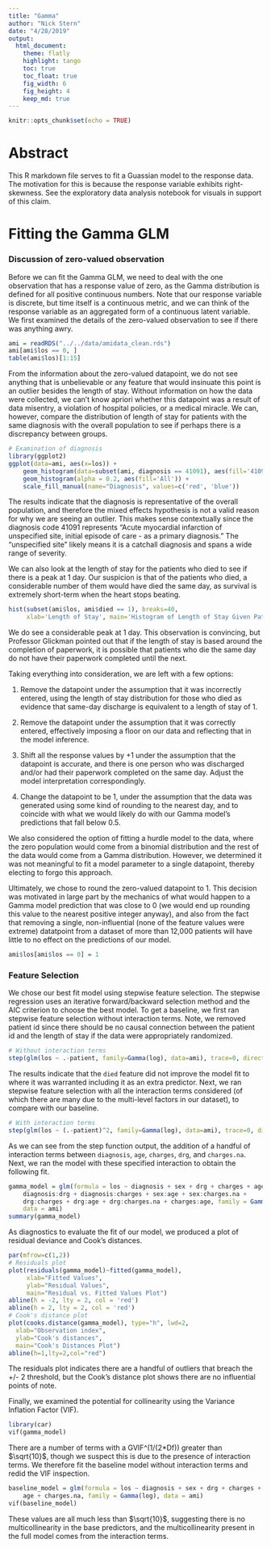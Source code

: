 ```yaml
---
title: "Gamma"
author: "Nick Stern"
date: "4/28/2019"
output: 
  html_document:
    theme: flatly
    highlight: tango
    toc: true
    toc_float: true
    fig_width: 6
    fig_height: 4
    keep_md: true
---
```


```r
knitr::opts_chunk$set(echo = TRUE)
```

# Abstract

This R markdown file serves to fit a Guassian model to the response data. The motivation for this is because the response variable exhibits right-skewness. See the exploratory data analysis notebook for visuals in support of this claim.

# Fitting the Gamma GLM

### Discussion of zero-valued observation

Before we can fit the Gamma GLM, we need to deal with the one observation that has a response value of zero, as the Gamma distribution is defined for all positive continuous numbers. Note that our response variable is discrete, but time itself is a continuous metric, and we can think of the response variable as an aggregated form of a continuous latent variable. We first examined the details of the zero-valued observation to see if there was anything awry. 


```r
ami = readRDS("../../data/amidata_clean.rds")
ami[ami$los == 0, ]
table(ami$los)[1:15]
```

From the information about the zero-valued datapoint, we do not see anything that is unbelievable or any feature that would insinuate this point is an outlier besides the length of stay. Without information on how the data were collected, we can't know apriori whether this datapoint was a result of data misentry, a violation of hospital policies, or a medical miracle. We can, however, compare the distribution of length of stay for patients with the same diagnosis with the overall population to see if perhaps there is a discrepancy between groups.


```r
# Examination of diagnosis
library(ggplot2)
ggplot(data=ami, aes(x=los)) +
    geom_histogram(data=subset(ami, diagnosis == 41091), aes(fill='41091'), alpha = 0.2) +
    geom_histogram(alpha = 0.2, aes(fill='All')) + 
    scale_fill_manual(name="Diagnosis", values=c('red', 'blue'))
```

The results indicate that the diagnosis is representative of the overall population, and therefore the mixed effects hypothesis is not a valid reason for why we are seeing an outlier. This makes sense contextually since the diagnosis code 41091 represents "Acute myocardial infarction of unspecified site, initial episode of care - as a primary diagnosis." The "unspecified site" likely means it is a catchall diagnosis and spans a wide range of severity.

We can also look at the length of stay for the patients who died to see if there is a peak at 1 day. Our suspicion is that of the patients who died, a considerable number of them would have died the same day, as survival is extremely short-term when the heart stops beating. 

```r
hist(subset(ami$los, ami$died == 1), breaks=40, 
     xlab='Length of Stay', main='Histogram of Length of Stay Given Patient Died')
```

We do see a considerable peak at 1 day. This observation is convincing, but Professor Glickman pointed out that if the length of stay is based around the completion of paperwork, it is possible that patients who die the same day do not have their paperwork completed until the next. 

Taking everything into consideration, we are left with a few options:

1. Remove the datapoint under the assumption that it was incorrectly entered, using the length of stay distribution for those who died as evidence that same-day discharge is equivalent to a length of stay of 1.

2. Remove the datapoint under the assumption that it was correctly entered, effectively imposing a floor on our data and reflecting that in the model inference.

3. Shift all the response values by +1 under the assumption that the datapoint is accurate, and there is one person who was discharged and/or had their paperwork completed on the same day. Adjust the model interpretation correspondingly.

4. Change the datapoint to be 1, under the assumption that the data was generated using some kind of rounding to the nearest day, and to coincide with what we would likely do with our Gamma model's predictions that fall below 0.5. 

We also considered the option of fitting a hurdle model to the data, where the zero population would come from a binomial distribution and the rest of the data would come from a Gamma distribution. However, we determined it was not meaningful to fit a model parameter to a single datapoint, thereby electing to forgo this approach.

Ultimately, we chose to round the zero-valued datapoint to 1. This decision was motivated in large part by the mechanics of what would happen to a Gamma model prediction that was close to 0 (we would end up rounding this value to the nearest positive integer anyway), and also from the fact that removing a single, non-influential (none of the feature values were extreme) datatpoint from a dataset of more than 12,000 patients will have little to no effect on the predictions of our model. 

```r
ami$los[ami$los == 0] = 1
```

### Feature Selection

We chose our best fit model using stepwise feature selection. The stepwise regression uses an iterative forward/backward selection method and the AIC criterion to choose the best model. To get a baseline, we first ran stepwise feature selection without interaction terms. Note, we removed patient id since there should be no causal connection between the patient id and the length of stay if the data were appropriately randomized.

```r
# Without interaction terms
step(glm(los ~ .-patient, family=Gamma(log), data=ami), trace=0, direction='both')
```

The results indicate that the ```died``` feature did not improve the model fit to where it was warranted including it as an extra predictor. Next, we ran stepwise feature selection with all the interaction terms considered (of which there are many due to the multi-level factors in our dataset), to compare with our baseline.  

```r
# With interaction terms
step(glm(los ~ (.-patient)^2, family=Gamma(log), data=ami), trace=0, direction='both')
```

As we can see from the step function output, the addition of a handful of interaction terms between ```diagnosis```, ```age```, ```charges```, ```drg```, and ```charges.na```. Next, we ran the model with these specified interaction to obtain the following fit.


```r
gamma_model = glm(formula = los ~ diagnosis + sex + drg + charges + age + charges.na + 
    diagnosis:drg + diagnosis:charges + sex:age + sex:charges.na + 
    drg:charges + drg:age + drg:charges.na + charges:age, family = Gamma(log), 
    data = ami)
summary(gamma_model)
```

As diagnostics to evaluate the fit of our model, we produced a plot of residual deviance and Cook's distances.

```r
par(mfrow=c(1,2))
# Residuals plot
plot(residuals(gamma_model)~fitted(gamma_model),
     xlab="Fitted Values",
     ylab="Residual Values", 
     main="Residual vs. Fitted Values Plot")
abline(h = -2, lty = 2, col = 'red')
abline(h = 2, lty = 2, col = 'red')
# Cook's distance plot
plot(cooks.distance(gamma_model), type="h", lwd=2,
  xlab="Observation index",
  ylab="Cook's distances",
  main="Cook's Distances Plot")
abline(h=1,lty=2,col="red")
```


The residuals plot indicates there are a handful of outliers that breach the +/- 2 threshold, but the Cook's distance plot shows there are no influential points of note. 

Finally, we examined the potential for collinearity using the Variance Inflation Factor (VIF).

```r
library(car)
vif(gamma_model)
```

There are a number of terms with a GVIF^(1/(2*Df)) greater than $\sqrt{10}$, though we suspect this is due to the presence of interaction terms. We therefore fit the baseline model without interaction terms and redid the VIF inspection.


```r
baseline_model = glm(formula = los ~ diagnosis + sex + drg + charges + 
    age + charges.na, family = Gamma(log), data = ami)
vif(baseline_model)
```

These values are all much less than $\sqrt{10}$, suggesting there is no multicollinearity in the base predictors, and the multicollinearity present in the full model comes from the interaction terms.


